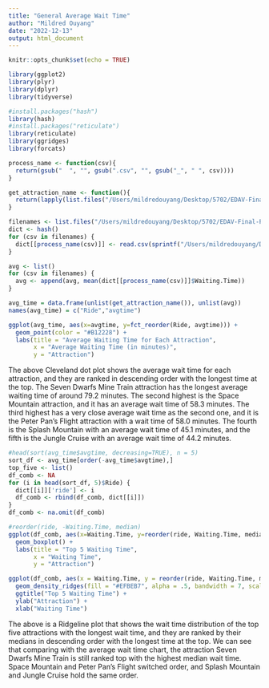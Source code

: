 ```yaml
---
title: "General Average Wait Time"
author: "Mildred Ouyang"
date: "2022-12-13"
output: html_document
---
```


```r
knitr::opts_chunk$set(echo = TRUE)
```

```r
library(ggplot2)
library(plyr)
library(dplyr)
library(tidyverse)

#install.packages("hash")
library(hash)
#install.packages("reticulate")
library(reticulate)
library(ggridges)
library(forcats)
```

```r
process_name <- function(csv){
  return(gsub("  ", "", gsub(".csv", "", gsub("_", " ", csv))))
}

get_attraction_name <- function(){
  return(lapply(list.files("/Users/mildredouyang/Desktop/5702/EDAV-Final-Project/Data/data/Magic Kingdom/xysong_python"), process_name))
}

filenames <- list.files("/Users/mildredouyang/Desktop/5702/EDAV-Final-Project/Data/data/Magic Kingdom/xysong_python")
dict <- hash()
for (csv in filenames) {
  dict[[process_name(csv)]] <- read.csv(sprintf("/Users/mildredouyang/Desktop/5702/EDAV-Final-Project/Data/data/Magic Kingdom/xysong_python/%s", csv)) 
}
```

```r
avg <- list()
for (csv in filenames) {
  avg <- append(avg, mean(dict[[process_name(csv)]]$Waiting.Time))
}
```

```r
avg_time = data.frame(unlist(get_attraction_name()), unlist(avg))
names(avg_time) = c("Ride","avgtime")
```

```r
ggplot(avg_time, aes(x=avgtime, y=fct_reorder(Ride, avgtime))) + 
  geom_point(color = "#B12228") +
  labs(title = "Average Waiting Time for Each Attraction", 
       x = "Average Waiting Time (in minutes)", 
       y = "Attraction")
```

The above Cleveland dot plot shows the average wait time for each attraction, and they are ranked in descending order with the longest time at the top. The Seven Dwarfs Mine Train attraction has the longest average waiting time of around 79.2 minutes. The second highest is the Space Mountain attraction, and it has an average wait time of 58.3 minutes. The third highest has a very close average wait time as the second one, and it is the Peter Pan's Flight attraction with a wait time of 58.0 minutes. The fourth is the Splash Mountain with an average wait time of 45.1 minutes, and the fifth is the Jungle Cruise with an average wait time of 44.2 minutes.      
```r
#head(sort(avg_time$avgtime, decreasing=TRUE), n = 5)
sort_df <- avg_time[order(-avg_time$avgtime),]
top_five <- list()
df_comb <- NA
for (i in head(sort_df, 5)$Ride) {
  dict[[i]]['ride'] <- i
  df_comb <- rbind(df_comb, dict[[i]])
}
df_comb <- na.omit(df_comb)
```

```r
#reorder(ride, -Waiting.Time, median)
ggplot(df_comb, aes(x=Waiting.Time, y=reorder(ride, Waiting.Time, median))) + 
  geom_boxplot() + 
  labs(title = "Top 5 Waiting Time", 
       x = "Waiting Time", 
       y = "Attraction")
```

```r
ggplot(df_comb, aes(x = Waiting.Time, y = reorder(ride, Waiting.Time, median))) +
  geom_density_ridges(fill = "#EFBEB7", alpha = .5, bandwidth = 7, scale = 1.4) +
  ggtitle("Top 5 Waiting Time") +
  ylab("Attraction") +
  xlab("Waiting Time")
```

The above is a Ridgeline plot that shows the wait time distribution of the top five attractions with the longest wait time, and they are ranked by their medians in descending order with the longest time at the top. We can see that comparing with the average wait time chart, the attraction Seven Dwarfs Mine Train is still ranked top with the highest median wait time. Space Mountain and Peter Pan's Flight switched order, and Splash Mountain and Jungle Cruise hold the same order. 